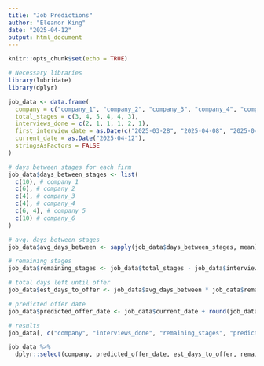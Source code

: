```yaml
---
title: "Job Predictions"
author: "Eleanor King"
date: "2025-04-12"
output: html_document
---
```


```r
knitr::opts_chunk$set(echo = TRUE)
```

```r
# Necessary libraries
library(lubridate)
library(dplyr)

job_data <- data.frame(
  company = c("company_1", "company_2", "company_3", "company_4", "company_5", "company_6"),
  total_stages = c(3, 4, 5, 4, 4, 3),
  interviews_done = c(2, 1, 1, 1, 2, 1),
  first_interview_date = as.Date(c("2025-03-28", "2025-04-08", "2025-04-09", "2025-04-10", "2025-04-04", "2025-04-03")),
  current_date = as.Date("2025-04-12"),
  stringsAsFactors = FALSE
)

# days between stages for each firm
job_data$days_between_stages <- list(
  c(10), # company_1
  c(6), # company_2
  c(4), # company_3
  c(4), # company_4
  c(6, 4), # company_5
  c(10) # company_6
)

# avg. days between stages
job_data$avg_days_between <- sapply(job_data$days_between_stages, mean)

# remaining stages
job_data$remaining_stages <- job_data$total_stages - job_data$interviews_done

# total days left until offer
job_data$est_days_to_offer <- job_data$avg_days_between * job_data$remaining_stages + 5

# predicted offer date
job_data$predicted_offer_date <- job_data$current_date + round(job_data$est_days_to_offer) + 5

# results
job_data[, c("company", "interviews_done", "remaining_stages", "predicted_offer_date")]

job_data %>% 
  dplyr::select(company, predicted_offer_date, est_days_to_offer, remaining_stages)
```
